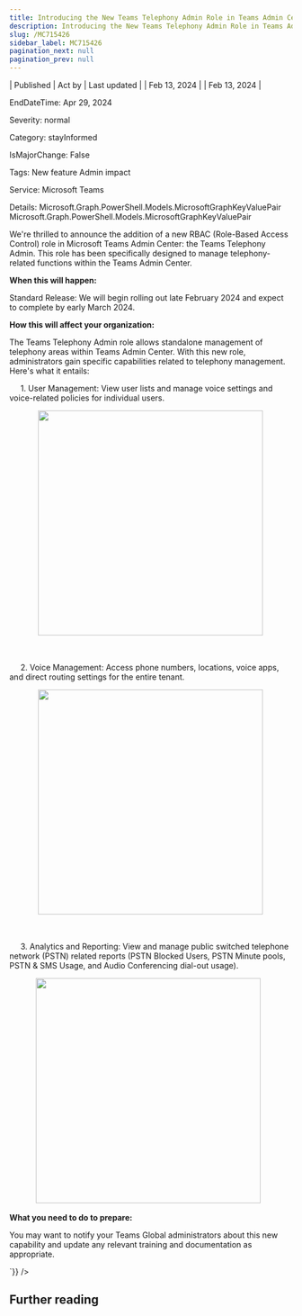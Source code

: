 ```yaml
---
title: Introducing the New Teams Telephony Admin Role in Teams Admin Center
description: Introducing the New Teams Telephony Admin Role in Teams Admin Center
slug: /MC715426
sidebar_label: MC715426
pagination_next: null
pagination_prev: null
---
```



| Published | Act by | Last updated |
| Feb 13, 2024 |  | Feb 13, 2024 |

EndDateTime: Apr 29, 2024

Severity: normal

Category: stayInformed

IsMajorChange: False

Tags: New feature Admin impact

Service: Microsoft Teams

Details: Microsoft.Graph.PowerShell.Models.MicrosoftGraphKeyValuePair Microsoft.Graph.PowerShell.Models.MicrosoftGraphKeyValuePair

<div dangerouslySetInnerHTML={{__html:`
<p>We're thrilled to announce the addition of a new RBAC (Role-Based Access Control) role in Microsoft Teams Admin Center: the Teams Telephony Admin. This role has been specifically designed to manage telephony-related functions within the Teams Admin Center.</p>
<p><b>When this will happen:</b><br></p>

<p>Standard Release: We will begin rolling out late February 2024 and expect to complete by early March 2024.<br></p><p><b>How this will affect your organization:</b><br></p>

<p>The Teams Telephony Admin role allows standalone management of telephony areas within Teams Admin Center. With this new role, administrators gain specific capabilities related to telephony management. Here's what it entails:</p><p>&nbsp; &nbsp; &nbsp;1. User Management: View user lists and manage voice settings and voice-related policies for individual users.</p><p>&nbsp; &nbsp; &nbsp; &nbsp; &nbsp; &nbsp; &nbsp;<img src="https://img-prod-cms-rt-microsoft-com.akamaized.net/cms/api/am/imageFileData/RW1hB8O?ver=72fd" style="width: 400px;"></p><p><br></p><p>&nbsp; &nbsp; &nbsp;2. Voice Management: Access phone numbers, locations, voice apps, and direct routing settings for the entire tenant.</p><p>&nbsp; &nbsp; &nbsp; &nbsp; &nbsp; &nbsp; &nbsp;<img src="https://img-prod-cms-rt-microsoft-com.akamaized.net/cms/api/am/imageFileData/RW1hw2H?ver=26dc" style="width: 400px;"></p><p><br></p><p>&nbsp; &nbsp; &nbsp;3. Analytics and Reporting: View and manage public switched telephone network (PSTN) related reports (PSTN Blocked Users, PSTN Minute pools, PSTN &amp; SMS Usage, and Audio Conferencing dial-out usage).</p><p>&nbsp; &nbsp; &nbsp; &nbsp; &nbsp; &nbsp;&nbsp;<img src="https://img-prod-cms-rt-microsoft-com.akamaized.net/cms/api/am/imageFileData/RW1hB8L?ver=5bca" style="width: 400px;"></p><p><b>What you need to do to prepare:</b></p>
<p>You may want to notify your Teams Global administrators about this new capability and update any relevant training and documentation as appropriate.</p>
`}} />

## Further reading
